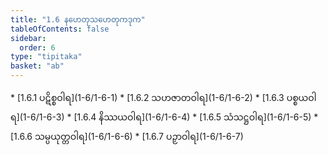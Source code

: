 ```yaml
---
title: "1.6 နဟေတုသဟေတုကဒုက"
tableOfContents: false
sidebar:
  order: 6
type: "tipitaka"
basket: "ab"
---
```



<DynamicBreadcrumb />



<TableOfContents>
* [1.6.1 ပဋိစ္စဝါရ](1-6/1-6-1)
* [1.6.2 သဟဇာတဝါရ](1-6/1-6-2)
* [1.6.3 ပစ္စယဝါရ](1-6/1-6-3)
* [1.6.4 နိဿယဝါရ](1-6/1-6-4)
* [1.6.5 သံသဋ္ဌဝါရ](1-6/1-6-5)
* [1.6.6 သမ္ပယုတ္တဝါရ](1-6/1-6-6)
* [1.6.7 ပဉှာဝါရ](1-6/1-6-7)
</TableOfContents>